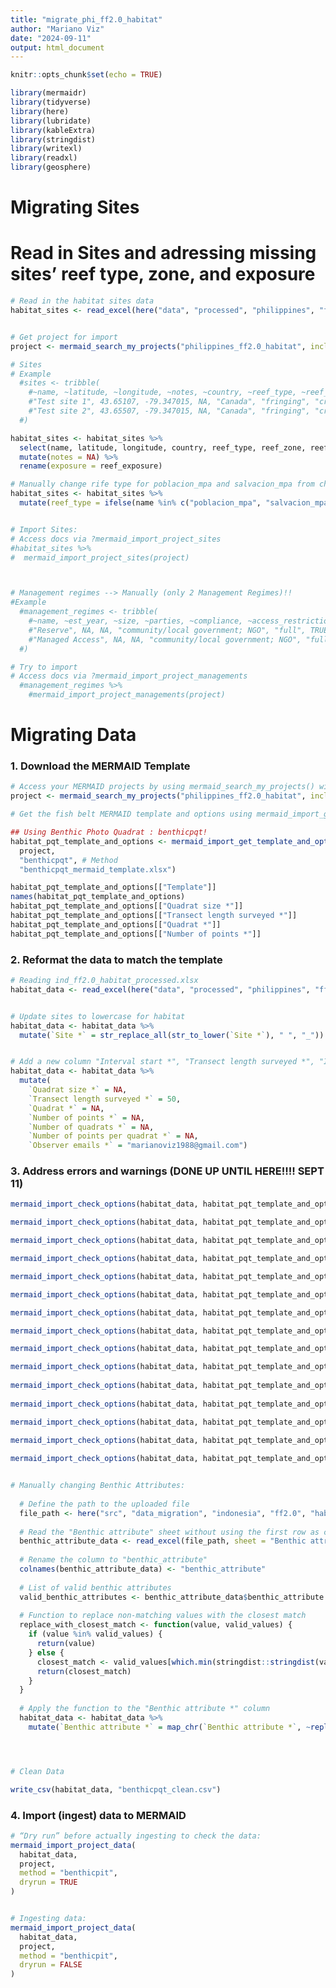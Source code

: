 ```yaml
---
title: "migrate_phi_ff2.0_habitat"
author: "Mariano Viz"
date: "2024-09-11"
output: html_document
---
```


```r
knitr::opts_chunk$set(echo = TRUE)

library(mermaidr)
library(tidyverse)
library(here)
library(lubridate)
library(kableExtra)
library(stringdist)
library(writexl)
library(readxl)
library(geosphere)

```


# Migrating Sites

# Read in Sites and adressing missing sites' reef type, zone, and exposure 

```r

# Read in the habitat sites data
habitat_sites <- read_excel(here("data", "processed", "philippines", "ff2.0", "phi_ff2.0_habitat_sites_processed.xlsx"))



```



```r

# Get project for import
project <- mermaid_search_my_projects("philippines_ff2.0_habitat", include_test_projects = TRUE)

# Sites
# Example
  #sites <- tribble(
    #~name, ~latitude, ~longitude, ~notes, ~country, ~reef_type, ~reef_zone, ~exposure,
    #"Test site 1", 43.65107, -79.347015, NA, "Canada", "fringing", "crest", "semi-exposed",
    #"Test site 2", 43.65507, -79.347015, NA, "Canada", "fringing", "crest", "semi-exposedd"
  #)

habitat_sites <- habitat_sites %>%
  select(name, latitude, longitude, country, reef_type, reef_zone, reef_exposure) %>%
  mutate(notes = NA) %>%
  rename(exposure = reef_exposure)

# Manually change rife type for poblacion_mpa and salvacion_mpa from channel to fringing (based on the fish dataset)
habitat_sites <- habitat_sites %>%
  mutate(reef_type = ifelse(name %in% c("poblacion_mpa", "salvacion_mpa") & reef_type == "channel", "fringing", reef_type))


# Import Sites:
# Access docs via ?mermaid_import_project_sites
#habitat_sites %>%
#  mermaid_import_project_sites(project)



# Management regimes --> Manually (only 2 Management Regimes)!!
#Example
  #management_regimes <- tribble(
    #~name, ~est_year, ~size, ~parties, ~compliance, ~access_restriction, ~periodic_closure,
    #"Reserve", NA, NA, "community/local government; NGO", "full", TRUE, TRUE,
    #"Managed Access", NA, NA, "community/local government; NGO", "full", TRUE, TRUE,
  #)

# Try to import
# Access docs via ?mermaid_import_project_managements
  #management_regimes %>%
    #mermaid_import_project_managements(project)

```



# Migrating Data


### 1. Download the MERMAID Template

```r

# Access your MERMAID projects by using mermaid_search_my_projects() with the project name
project <- mermaid_search_my_projects("philippines_ff2.0_habitat", include_test_projects = TRUE)

# Get the fish belt MERMAID template and options using mermaid_import_get_template_and_options() and save it to a file (in this case called fishbelt_mermaid_template.xlsx and benthicpit_mermaid_template.xlsx) 

## Using Benthic Photo Quadrat : benthicpqt!
habitat_pqt_template_and_options <- mermaid_import_get_template_and_options(
  project,
  "benthicpqt", # Method
  "benthicpqt_mermaid_template.xlsx")

habitat_pqt_template_and_options[["Template"]]
names(habitat_pqt_template_and_options)
habitat_pqt_template_and_options[["Quadrat size *"]] 
habitat_pqt_template_and_options[["Transect length surveyed *"]]
habitat_pqt_template_and_options[["Quadrat *"]]
habitat_pqt_template_and_options[["Number of points *"]] 

```

### 2. Reformat the data to match the template

```r
# Reading ind_ff2.0_habitat_processed.xlsx
habitat_data <- read_excel(here("data", "processed", "philippines", "ff2.0", "phi_ff2.0_habitat_processed.xlsx"))


# Update sites to lowercase for habitat
habitat_data <- habitat_data %>%
  mutate(`Site *` = str_replace_all(str_to_lower(`Site *`), " ", "_"))


# Add a new column "Interval start *", "Transect length surveyed *", "Interval size *", "Observation interval *", and "Observer emails *" 
habitat_data <- habitat_data %>%
  mutate(
    `Quadrat size *` = NA,
    `Transect length surveyed *` = 50,
    `Quadrat *` = NA,
    `Number of points *` = NA,
    `Number of quadrats *` = NA,
    `Number of points per quadrat *` = NA,
    `Observer emails *` = "marianoviz1988@gmail.com")

```


### 3. Address errors and warnings (DONE UP UNTIL HERE!!!! SEPT 11)


```r
mermaid_import_check_options(habitat_data, habitat_pqt_template_and_options, "Site *")

mermaid_import_check_options(habitat_data, habitat_pqt_template_and_options, "Management *") #check Proposed MPA

mermaid_import_check_options(habitat_data, habitat_pqt_template_and_options, "Sample date: Year *")

mermaid_import_check_options(habitat_data, habitat_pqt_template_and_options, "Sample date: Month *")

mermaid_import_check_options(habitat_data, habitat_pqt_template_and_options,"Sample date: Day *")

mermaid_import_check_options(habitat_data, habitat_pqt_template_and_options,"Quadrat size *") #check: add

mermaid_import_check_options(habitat_data, habitat_pqt_template_and_options,"Transect length surveyed *")

mermaid_import_check_options(habitat_data, habitat_pqt_template_and_options,"Depth *")

mermaid_import_check_options(habitat_data, habitat_pqt_template_and_options,"Observer emails *")

mermaid_import_check_options(habitat_data, habitat_pqt_template_and_options,"Quadrat *") #check: add
         
mermaid_import_check_options(habitat_data, habitat_pqt_template_and_options,"Transect number *")
        
mermaid_import_check_options(habitat_data, habitat_pqt_template_and_options,"Number of points *") #check: add

mermaid_import_check_options(habitat_data, habitat_pqt_template_and_options,"Number of quadrats *") #chack: add

mermaid_import_check_options(habitat_data, habitat_pqt_template_and_options,"Number of points per quadrat *") #check: add
         
mermaid_import_check_options(habitat_data, habitat_pqt_template_and_options,"Benthic attribute *") 


# Manually changing Benthic Attributes:
  
  # Define the path to the uploaded file
  file_path <- here("src", "data_migration", "indonesia", "ff2.0", "habitat_pqt_template_and_options")
  
  # Read the "Benthic attribute" sheet without using the first row as column names
  benthic_attribute_data <- read_excel(file_path, sheet = "Benthic attribute", col_names = FALSE)
  
  # Rename the column to "benthic_attribute"
  colnames(benthic_attribute_data) <- "benthic_attribute"
  
  # List of valid benthic attributes
  valid_benthic_attributes <- benthic_attribute_data$benthic_attribute
  
  # Function to replace non-matching values with the closest match
  replace_with_closest_match <- function(value, valid_values) {
    if (value %in% valid_values) {
      return(value)
    } else {
      closest_match <- valid_values[which.min(stringdist::stringdist(value, valid_values))]
      return(closest_match)
    }
  }
  
  # Apply the function to the "Benthic attribute *" column
  habitat_data <- habitat_data %>%
    mutate(`Benthic attribute *` = map_chr(`Benthic attribute *`, ~replace_with_closest_match(.x, valid_benthic_attributes)))




# Clean Data

write_csv(habitat_data, "benthicpqt_clean.csv")

```

### 4. Import (ingest) data to MERMAID


```r
# “Dry run” before actually ingesting to check the data:
mermaid_import_project_data(
  habitat_data,
  project,
  method = "benthicpit",
  dryrun = TRUE
)


# Ingesting data:
mermaid_import_project_data(
  habitat_data,
  project,
  method = "benthicpit",
  dryrun = FALSE
)


```

